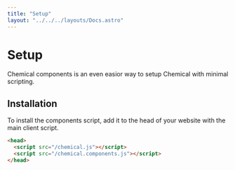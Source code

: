 ```yaml
---
title: "Setup"
layout: "../../../layouts/Docs.astro"
---
```


# Setup

Chemical components is an even easior way to setup Chemical with minimal scripting.

## Installation

To install the components script, add it to the head of your website with the main client script.

```html
<head>
  <script src="/chemical.js"></script>
  <script src="/chemical.components.js"></script>
</head>
```